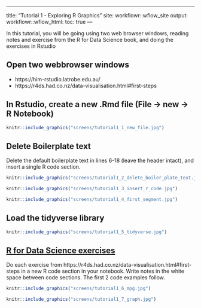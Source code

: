 ---
title: "Tutorial 1 - Exploring R Graphics"
site: workflowr::wflow_site
output:
    workflowr::wflow_html:
      toc: true
      ---


In this tutorial, you will be going using two web browser windows, reading notes and exercise from the R for Data Science book, and doing the exercises in Rstudio

## Open two webbrowser windows

 - https://him-rstudio.latrobe.edu.au/
 - https://r4ds.had.co.nz/data-visualisation.html#first-steps

## In Rstudio, create a new .Rmd file (File -> new -> R Notebook)

```r
knitr::include_graphics("screens/tutorial1_1_new_file.jpg")
```
## Delete Boilerplate text
Delete the default boilerplate text in lines 6-18 (leave the header intact), and insert a single R code section.

```r
knitr::include_graphics("screens/tutorial1_2_delete_boiler_plate_text.jpg")
```
```r
knitr::include_graphics("screens/tutorial1_3_insert_r_code.jpg")
```
```r
knitr::include_graphics("screens/tutorial1_4_first_segment.jpg")
```

## Load the tidyverse library
```r
knitr::include_graphics("screens/tutorial1_5_tidyverse.jpg")
```

## [R for Data Science exercises](https://r4ds.had.co.nz/data-visualisation.html#first-steps)

Do each exercise from https://r4ds.had.co.nz/data-visualisation.html#first-steps in a new R code section in your notebook. Write notes in the white space between code sections. The first 2 code examples follow.

```r
knitr::include_graphics("screens/tutorial1_6_mpg.jpg")
```

```r
knitr::include_graphics("screens/tutorial1_7_graph.jpg")
```



